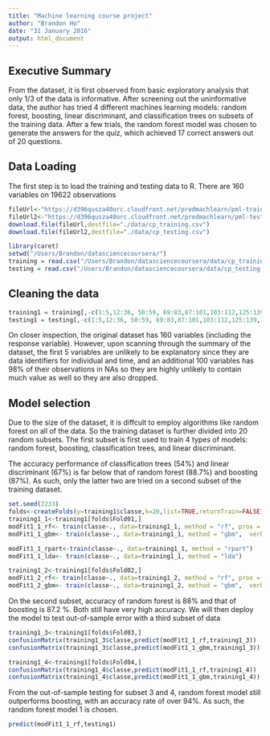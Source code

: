 ```yaml
---
title: "Machine learning course project"
author: "Brandon Ho"
date: "31 January 2016"
output: html_document
---
```


## Executive Summary
From the dataset, it is first observed from basic exploratory analysis that only 1/3 of the data is informative. After screening out the uninformative data, the author has tried 4 different machines learning models: random forest, boosting, linear discriminant, and classification trees on subsets of the training data. After a few trials, the random forest model was chosen to generate the answers for the quiz, which achieved 17 correct answers out of 20 questions.

## Data Loading
The first step is to load the training and testing data to R. There are 160 variables on 19622 observations

```r
fileUrl<-"https://d396qusza40orc.cloudfront.net/predmachlearn/pml-training.csv"
fileUrl2<-"https://d396qusza40orc.cloudfront.net/predmachlearn/pml-testing.csv"
download.file(fileUrl,destfile="./data/cp_training.csv")
download.file(fileUrl2,destfile="./data/cp_testing.csv")
```
```r
library(caret)
setwd("/Users/Brandon/datasciencecoursera/")
training = read.csv("/Users/Brandon/datasciencecoursera/data/cp_training.csv")
testing = read.csv("/Users/Brandon/datasciencecoursera/data/cp_testing.csv")

```

## Cleaning the data
```r
training1 = training[,-c(1:5,12:36, 50:59, 69:83,87:101,103:112,125:139,141:150)]
testing1 = testing[,-c(1:5,12:36, 50:59, 69:83,87:101,103:112,125:139,141:150)]
```

On closer inspection, the original dataset has 160 variables (including the response variable). However, upon scanning through the summary of the dataset, the first 5 variables are unlikely to be explanatory since they are data identifiers for individual and time, and an additional 100 variables has 98% of their observations in NAs so they are highly unlikely to contain much value as well so they are also dropped.


## Model selection
Due to the size of the dataset, it is diffcult to employ algorithms like random forest on all of the data. So the training dataset is further divided into 20 random subsets. The first subset is first used to train 4 types of models: random forest, boosting, classification trees, and linear discriminant. 

The accuracy performance of classification trees (54%) and linear discriminant (67%) is far below that of random forest (88.7%) and boosting (87%). As such, only the latter two are tried on a second subset of the training dataset. 

```r
set.seed(2233)
folds<-createFolds(y=training1$classe,k=20,list=TRUE,returnTrain=FALSE)
training1_1<-training1[folds$Fold01,]
modFit1_1_rf<- train(classe~., data=training1_1, method = "rf", prox = TRUE)
modFit1_1_gbm<- train(classe~., data=training1_1, method = "gbm",  verbose = FALSE)
```
```r
modFit1_1_rpart<-train(classe~., data=training1_1, method = "rpart")
modFit1_1_lda<- train(classe~., data=training1_1, method = "lda")

training1_2<-training1[folds$Fold02,]
modFit1_2_rf<- train(classe~., data=training1_2, method = "rf", prox = TRUE)
modFit1_2_gbm<- train(classe~., data=training1_2, method = "gbm",  verbose = FALSE)

```

On the second subset, accuracy of random forest is 88% and that of boosting is 87.2 %. Both still have very high accuracy. We will then deploy the model to test out-of-sample error with a third subset of data

```r
training1_3<-training1[folds$Fold03,]
confusionMatrix(training1_3$classe,predict(modFit1_1_rf,training1_3))  
confusionMatrix(training1_3$classe,predict(modFit1_1_gbm,training1_3)) 

training1_4<-training1[folds$Fold04,]
confusionMatrix(training1_4$classe,predict(modFit1_1_rf,training1_4))  
confusionMatrix(training1_4$classe,predict(modFit1_1_gbm,training1_4)) 

```

From the out-of-sample testing for subset 3 and 4, random forest model still outperforms boosting, with an accuracy rate of over 94%. As such, the random forest model 1 is chosen.

```r
predict(modFit1_1_rf,testing1) 
```
